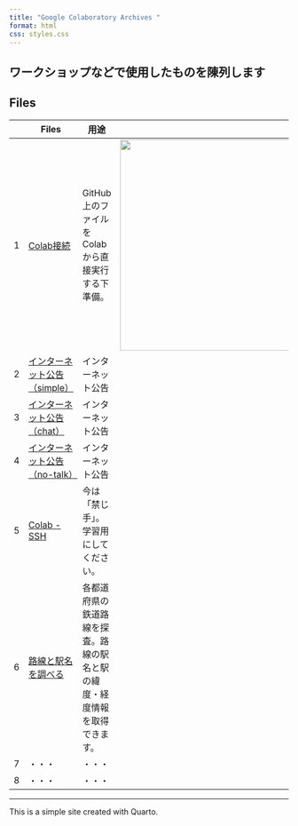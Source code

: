 ```yaml
---
title: "Google Colaboratory Archives "
format: html
css: styles.css
---
```


::: callout-note
## ワークショップなどで使用したものを陳列します
:::

## Files

|   | Files | 用途 |   |
|-------------|-------------------|---------------|-------------|
| 1 | [Colab接続](https://github.com/watanabe3tipapa/GoogleColaboratory/blob/main/BaseGitHub2GoogleColaboratory.ipynb) | GitHub上のファイルをColabから直接実行する下準備。 | ![](assets/IMG_colab_access.jpg){width="380"} |
| 2 | [インターネット公告（simple）](https://github.com/watanabe3tipapa/GoogleColaboratory/blob/main/telnets_2023_09_07.ipynb) | インターネット公告 |  |
| 3 | [インターネット公告（chat）](https://github.com/watanabe3tipapa/GoogleColaboratory/blob/main/telnets_2023%E2%88%9209_07_chat_by_Go.ipynb) | インターネット公告 |  |
| 4 | [インターネット公告（no-talk）](https://github.com/watanabe3tipapa/GoogleColaboratory/blob/main/telnets_2023%E2%88%9209_07_notalk_by_Go.ipynb) | インターネット公告 |  |
| 5 | [Colab - SSH](https://github.com/watanabe3tipapa/GoogleColaboratory/blob/main/method4colab_ssh.ipynb) | 今は「禁じ手」。学習用にしてください。 |  |
| 6 | [路線と駅名を調べる](https://github.com/watanabe3tipapa/GoogleColaboratory/blob/main/getrails.ipynb) | 各都道府県の鉄道路線を探査。路線の駅名と駅の緯度・経度情報を取得できます。 |  |
| 7 | ・・・ | ・・・ |  |
| 8 | ・・・ | ・・・ |  |

------------------------------------------------------------------------

This is a simple site created with Quarto.